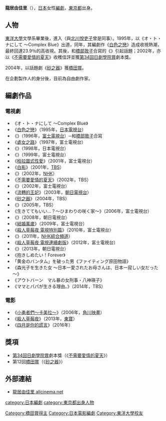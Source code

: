 {{BLP unsourced|time=2021-02-25T06:00:06+00:00}}
{{藝人
| 姓名 = 龍居 由佳里
| 類型 = 编剧
| 圖片 = 
| 圖片尺寸 = 
| 圖片簡介 = 
| 原名 = 
| 外文名 = 
| 外文 = 
| 羅馬拼音 = Tatsui Yukari
| 英文名 = 
| 綽號 =
| 其他藝名 = 
| 國籍 = [[日本|日本]]
| 民族 = 
| 籍貫 = 
| 出生日期 = {{birth_date_and_age|1958|11|11}}
| 出生地點 = [[日本|日本]][[東京都|東京都]]
| 生肖 = 
| 星座 =
| 逝世日期 =  
| 逝世地點 = 
| 職業 = 编剧
| 語言 = [[日语|日语]]
| 三圍 = 
| 血型 =
| 身高 = 
| 體重 = 
| 教育程度 = [[東洋大學|東洋大學]]文學系
| 宗教信仰 = 
| 配偶 =  
| 音樂類型 = 
| 演奏樂器 = 
| 出身地 = 
| 出道作 = 1995年《オ・ト・ナにして ～Complex Blue》
| 出道日期 = 
| 代表作 = 1995年《[[白色之戀|白色之戀]]》<br>1997年《[[處女之路_(電視劇)|處女之路]]》<br>2001年《[[白影|白影]]》<br>2002年《[[不需要愛情的夏天|不需要愛情的夏天]]》<br>2004年《[[砂之器#2004年版|砂之器]]》
| 活躍年代 = 
| 唱片公司 = 
| 經紀公司 =
| 網站 = 
| 相關團體 = 
| 獎項 = 
| IMDb = 
| 現任成員 = 
| 過往成員 = 
| 音樂專輯 = 
| 電影 = 
| 電視節目 = 
| 舞臺劇 = 
| 書籍 = 
}}
{{Japanese
| japanese=龍居 由佳里
| kana=たつい ゆかり
| romaji=Tatsui Yukari
}}
'''龍居由佳里'''（{{bd|1958年|11月11日|||L龍居}}），[[日本|日本]]女性[[編劇|編劇]]，[[東京都|東京都]]出身。

== 人物 ==
[[東洋大學|東洋大學]]文學系畢業後，進入{{link-ja|日活攝影所|日活撮影所}}（與[[北川悅吏子|北川悅吏子]]曾是同事）。1995年，以《オ・ト・ナにして ～Complex Blue》出道，同年，其編劇作《[[白色之戀|白色之戀]]》造成收視熱潮，最終回達23.9％的高收視。其後，和[[橋部敦子|橋部敦子]]合寫的《{{link-ja|天使之愛|ピュア (テレビドラマ)}}》引起話題；2002年，亦以《[[不需要愛情的夏天|不需要愛情的夏天]]》收穫佳評並獲[[第34回日劇學院賞|第34回日劇學院賞]]劇本獎。

2004年，以話題劇《[[砂之器#2004年版|砂之器]]》獲[[橋田賞|橋田賞]]。

在企劃製作人的身分後，目前為自由劇作家。

== 編劇作品 ==
=== 電視劇 ===
*《オ・ト・ナにして ～Complex Blue》
*《[[白色之戀|白色之戀]]》（1995年，[[日本電視台|日本電視台]]）
*《{{link-ja|天使之愛|ピュア (テレビドラマ)}}》（1996年，[[富士電視台|富士電視台]]）─和[[橋部敦子|橋部敦子]]合寫
*《[[處女之路_(電視劇)|處女之路]]》（1997年，富士電視台）
*《{{link-ja|愛不說抱歉|愛、ときどき嘘}}》（1998年，日本電視台）
*《{{link-ja|半張雙人床|セミダブル}}》（1999年，富士電視台）
*《[[柏拉圖式性愛|柏拉圖式性愛]]》（2001年，富士電視台）
*《[[白影|白影]]》（2001年，[[TBS電視台|TBS]]）
*《{{link-ja|沒有海圖的旅途|海図のない旅}}》（2002年，[[NHK|NHK]]）
*《[[不需要愛情的夏天|不需要愛情的夏天]]》（2002年，TBS）
*《{{link-ja|天使的歌聲～兒科醫院的奇蹟～|天使の歌声 〜小児病棟の奇跡〜}}》（2002年，富士電視台）
*《[[流轉的王妃|流轉的王妃]]》（2003年，[[朝日電視台|朝日電視台]]）
*《[[砂之器#2004年版|砂之器]]》（2004年，TBS）
*《{{link-ja|今晚一個人睡|今夜ひとりのベッドで}}》（2005年，TBS）
*《生きててもいい…？～ひまわりの咲く家～》（2006年，富士電視台）
*《{{link-ja|小兒救命|小児救命}}》（2008年，朝日電視台）
*《[[結婚萬歲|結婚萬歲]]》（2009年，富士電視台）
*《[[草莓之夜_(電視劇)|殺人草莓夜 電視特別篇]]》（2010年，富士電視台）
*《{{link-ja|心的連繫|心の糸}}》（2011年，[[NHK綜合頻道|NHK綜合頻道]]）
*《[[草莓之夜_(電視劇)|殺人草莓夜 電視連續劇版]]》（2012年，富士電視台）
*《{{link-ja|二十四之瞳|二十四の瞳#2013年版}}》（2013年，朝日電視台）
*《抱きしめたい！Forever》
*「黄金のバンタム」を破った男《ファイティング原田物語》
*《森光子を生きた女 ～日本一愛されたお母さんは、日本一寂しい女だった～》
*《アウトバーン　マル暴の女刑事・八神瑛子》
*《ママとパパが生きる理由。》（2014年，TBS）

=== 電影 ===
*《[[小勇者們～卡美拉～|小勇者們～卡美拉～]]》（2006年，[[角川映畫|角川映畫]]）
*《[[殺人草莓夜_(電影)|殺人草莓夜]]》（2013年，[[東寶|東寶]]）
*《[[四月是你的謊言|四月是你的謊言]]》（2016年）

== 獎項 ==
*[[第34回日劇學院賞|第34回日劇學院賞]]劇本獎（《[[不需要愛情的夏天|不需要愛情的夏天]]》） 
*第12回[[橋田賞|橋田賞]]（《[[砂之器#2004年版|砂之器]]》）

== 外部連結 ==
*[http://www.allcinema.net/prog/show_p.php?num_p=468153 龍居由佳里 allcinema.net]

{{Gamera}}

{{DEFAULTSORT:Tatsui, Yukari}}

[[category:日本編劇|category:日本編劇]]
[[category:東京都出身人物|category:東京都出身人物]]
[[Category:橋田賞得主|Category:橋田賞得主]]
[[Category:日本電影編劇|Category:日本電影編劇]]
[[Category:東洋大學校友|Category:東洋大學校友]]
